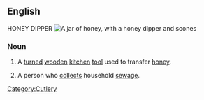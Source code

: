 ==English== HONEY DIPPER
[[Image:runny hunny.jpg|thumb|A jar of honey, with a honey dipper and scones]]

===Noun===
{{en-noun|sg=[[honey]] [[dipper]]}}

# A [[turned]] [[wooden]] [[kitchen]] [[tool]] used to transfer [[honey]].
# {{chiefly|US}} A person who [[collect]]s household [[sewage]].

[[Category:Cutlery]]